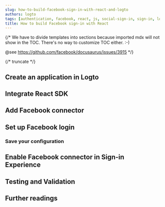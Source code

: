 ```yaml
---
slug: how-to-build-facebook-sign-in-with-react-and-logto
authors: logto
tags: [authentication, facebook, react, js, social-sign-in, sign-in, login]
title: How to build Facebook sign-in with React
---
```


{/*
  We have to divide templates into sections because imported mdx will not show in the TOC.
  There's no way to customize TOC either. :-)

  @see https://github.com/facebook/docusaurus/issues/3915
*/}



{/* truncate */}

<Intro connector={connector} sdk="React" link="https://reactjs.org/" />

## Create an application in Logto

<CreateApplication type="Single page app" framework="React" />

## Integrate React SDK

<IntegrateSdk />

## Add Facebook connector

<AddSocialConnector connector={connector} framework="React" />

## Set up Facebook login

<ConnectorGuide />

### Save your configuration

<SaveYourConfiguration connector={connector} />

## Enable Facebook connector in Sign-in Experience

<EnableSocialConnector connector={connector} />

## Testing and Validation

<TestingAndValidation connector={connector} sdk="React" />

## Further readings

<FurtherReadings />